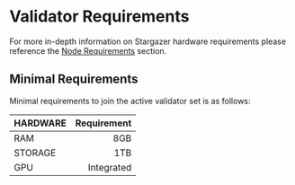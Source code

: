 # Validator Requirements

For more in-depth information on Stargazer hardware requirements please reference the
[Node Requirements](./node-requirements) section.

## Minimal Requirements

Minimal requirements to join the active validator set is as follows:

|HARDWARE  |Requirement |
|----------|-----------:|
|RAM       | 8GB  | 
|STORAGE   |  1TB |
|GPU       |  Integrated |   

